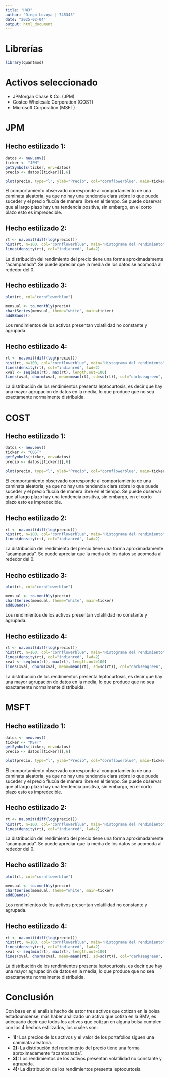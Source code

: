 ```yaml
---
title: "HW3"
author: "Diego Lozoya | 745345"
date: "2025-02-04"
output: html_document
---
```


# Librerías
```r
library(quantmod)
```

# Activos seleccionado

- JPMorgan Chase & Co. (JPM)
- Costco Wholesale Corporation (COST)
- Microsoft Corporation (MSFT)

# JPM

## Hecho estilizado 1:

```r
datos <- new.env()
ticker <- "JPM"
getSymbols(ticker, env=datos)
precio <- datos[[ticker]][,6] 

plot(precio, type="l", ylab="Precio", col="cornflowerblue", main=ticker)
```

El comportamiento observado corresponde al comportamiento de una caminata aleatoria, ya que no hay una tendencia clara sobre lo que puede suceder y el precio flucúa de manera libre en el tiempo. Se puede observar que al largo plazo hay una tendencia positiva, sin embargo, en el corto plazo esto es impredecible.

## Hecho estilizado 2:

```r
rt <- na.omit(diff(log(precio)))
hist(rt, n=100, col="cornflowerblue", main="Histograma del rendimiento", prob=TRUE)
lines(density(rt), col="indianred", lwd=2)
```

La distribución del rendimiento del precio tiene una forma aproximadamente "acampanada". Se puede apreciar que la media de los datos se acomoda al rededor del 0.

## Hecho estilizado 3:

```r
plot(rt, col="cornflowerblue")
```

```r
mensual <- to.monthly(precio)
chartSeries(mensual, theme="white", main=ticker)
addBBands()
```

Los rendimientos de los activos presentan volatilidad no constante y agrupada.

## Hecho estilizado 4:

```r
rt <- na.omit(diff(log(precio)))
hist(rt, n=100, col="cornflowerblue", main="Histograma del rendimiento", prob=TRUE)
lines(density(rt), col="indianred", lwd=2)
xval <- seq(min(rt), max(rt), length.out=100)
lines(xval, dnorm(xval, mean=mean(rt), sd=sd(rt)), col="darkseagreen", lwd=2)
```

La distribución de los rendimientos presenta leptocurtosis, es decir que hay una mayor agrupación de datos en la media, lo que produce que no sea exactamente normalmente distribuida. 

# COST

## Hecho estilizado 1:

```r
datos <- new.env()
ticker <- "COST"
getSymbols(ticker, env=datos)
precio <- datos[[ticker]][,6] 

plot(precio, type="l", ylab="Precio", col="cornflowerblue", main=ticker)
```

El comportamiento observado corresponde al comportamiento de una caminata aleatoria, ya que no hay una tendencia clara sobre lo que puede suceder y el precio flucúa de manera libre en el tiempo. Se puede observar que al largo plazo hay una tendencia positiva, sin embargo, en el corto plazo esto es impredecible.

## Hecho estilizado 2:

```r
rt <- na.omit(diff(log(precio)))
hist(rt, n=100, col="cornflowerblue", main="Histograma del rendimiento", prob=TRUE)
lines(density(rt), col="indianred", lwd=2)
```

La distribución del rendimiento del precio tiene una forma aproximadamente "acampanada". Se puede apreciar que la media de los datos se acomoda al rededor del 0.

## Hecho estilizado 3:

```r
plot(rt, col="cornflowerblue")
```

```r
mensual <- to.monthly(precio)
chartSeries(mensual, theme="white", main=ticker)
addBBands()
```

Los rendimientos de los activos presentan volatilidad no constante y agrupada.

## Hecho estilizado 4:

```r
rt <- na.omit(diff(log(precio)))
hist(rt, n=100, col="cornflowerblue", main="Histograma del rendimiento", prob=TRUE)
lines(density(rt), col="indianred", lwd=2)
xval <- seq(min(rt), max(rt), length.out=100)
lines(xval, dnorm(xval, mean=mean(rt), sd=sd(rt)), col="darkseagreen", lwd=2)
```

La distribución de los rendimientos presenta leptocurtosis, es decir que hay una mayor agrupación de datos en la media, lo que produce que no sea exactamente normalmente distribuida. 

# MSFT

## Hecho estilizado 1:

```r
datos <- new.env()
ticker <- "MSFT"
getSymbols(ticker, env=datos)
precio <- datos[[ticker]][,6] 

plot(precio, type="l", ylab="Precio", col="cornflowerblue", main=ticker)
```

El comportamiento observado corresponde al comportamiento de una caminata aleatoria, ya que no hay una tendencia clara sobre lo que puede suceder y el precio flucúa de manera libre en el tiempo. Se puede observar que al largo plazo hay una tendencia positiva, sin embargo, en el corto plazo esto es impredecible.

## Hecho estilizado 2:

```r
rt <- na.omit(diff(log(precio)))
hist(rt, n=100, col="cornflowerblue", main="Histograma del rendimiento", prob=TRUE)
lines(density(rt), col="indianred", lwd=2)
```

La distribución del rendimiento del precio tiene una forma aproximadamente "acampanada". Se puede apreciar que la media de los datos se acomoda al rededor del 0.

## Hecho estilizado 3:

```r
plot(rt, col="cornflowerblue")
```

```r
mensual <- to.monthly(precio)
chartSeries(mensual, theme="white", main=ticker)
addBBands()
```

Los rendimientos de los activos presentan volatilidad no constante y agrupada.

## Hecho estilizado 4:

```r
rt <- na.omit(diff(log(precio)))
hist(rt, n=100, col="cornflowerblue", main="Histograma del rendimiento", prob=TRUE)
lines(density(rt), col="indianred", lwd=2)
xval <- seq(min(rt), max(rt), length.out=100)
lines(xval, dnorm(xval, mean=mean(rt), sd=sd(rt)), col="darkseagreen", lwd=2)
```

La distribución de los rendimientos presenta leptocurtosis, es decir que hay una mayor agrupación de datos en la media, lo que produce que no sea exactamente normalmente distribuida. 

# Conclusión

Con base en el análisis hecho de estor tres activos que cotizan en la bolsa estadounidense, más haber análizado un activo que cotiza en la BMV, es adecuado decir que todos los activos que cotizan en alguna bolsa cumplen con los 4 hechos estilizados, los cuales son:

- **1):** Los precios de los activos y el valor de los portafolios siguen una caminata aleatoria.
- **2):** La distribución del rendimiento del precio tiene una forma aproximadamente "acampanada".
- **3):** Los rendimientos de los activos presentan volatilidad no constante y agrupada.
- **4):** La distribución de los rendimientos presenta leptocurtosis.



